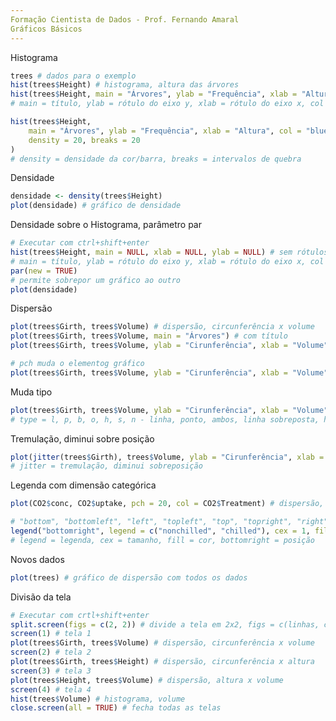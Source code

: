 ```yaml
---
Formação Cientista de Dados - Prof. Fernando Amaral
Gráficos Básicos
---
```

Histograma
```r
trees # dados para o exemplo
hist(trees$Height) # histograma, altura das árvores
hist(trees$Height, main = "Árvores", ylab = "Frequência", xlab = "Altura", col = "blue")
# main = título, ylab = rótulo do eixo y, xlab = rótulo do eixo x, col = cor

hist(trees$Height,
    main = "Árvores", ylab = "Frequência", xlab = "Altura", col = "blue",
    density = 20, breaks = 20
)
# density = densidade da cor/barra, breaks = intervalos de quebra
```
Densidade
```r
densidade <- density(trees$Height)
plot(densidade) # gráfico de densidade
```
Densidade sobre o Histograma, parâmetro par
```r
# Executar com ctrl+shift+enter
hist(trees$Height, main = NULL, xlab = NULL, ylab = NULL) # sem rótulos, para sobrepor
# main = título, ylab = rótulo do eixo y, xlab = rótulo do eixo x, col = cor
par(new = TRUE)
# permite sobrepor um gráfico ao outro
plot(densidade)
```
Dispersão
```r
plot(trees$Girth, trees$Volume) # dispersão, circunferência x volume
plot(trees$Girth, trees$Volume, main = "Árvores") # com título
plot(trees$Girth, trees$Volume, ylab = "Cirunferência", xlab = "Volume", col = "blue", main = "Árvores") # com rótulos e cor

# pch muda o elementog gráfico
plot(trees$Girth, trees$Volume, ylab = "Cirunferência", xlab = "Volume", col = "blue", main = "Árvores", pch = 20) # muda o elemento gráfico, icones
```
Muda tipo
```r
plot(trees$Girth, trees$Volume, ylab = "Cirunferência", xlab = "Volume", col = "blue", main = "Árovres", pch = 20, type = "l") # muda o tipo de gráfico, linha
# type = l, p, b, o, h, s, n - linha, ponto, ambos, linha sobreposta, histograma, escada, sem linha
```
Tremulação, diminui sobre posição
```r
plot(jitter(trees$Girth), trees$Volume, ylab = "Cirunferência", xlab = "Volume", col = "blue", main = "Árvores")
# jitter = tremulação, diminui sobreposição
```
Legenda com dimensão categórica
```r
plot(CO2$conc, CO2$uptake, pch = 20, col = CO2$Treatment) # dispersão, concentração x absorção

# "bottom", "bottomleft", "left", "topleft", "top", "topright", "right" and "center"
legend("bottomright", legend = c("nonchilled", "chilled"), cex = 1, fill = c("black", "red"))
# legend = legenda, cex = tamanho, fill = cor, bottomright = posição
```
Novos dados
```r
plot(trees) # gráfico de dispersão com todos os dados
```
Divisão da tela
```r
# Executar com crtl+shift+enter
split.screen(figs = c(2, 2)) # divide a tela em 2x2, figs = c(linhas, colunas)
screen(1) # tela 1
plot(trees$Girth, trees$Volume) # dispersão, circunferência x volume
screen(2) # tela 2
plot(trees$Girth, trees$Height) # dispersão, circunferência x altura
screen(3) # tela 3
plot(trees$Height, trees$Volume) # dispersão, altura x volume
screen(4) # tela 4
hist(trees$Volume) # histograma, volume
close.screen(all = TRUE) # fecha todas as telas
```

